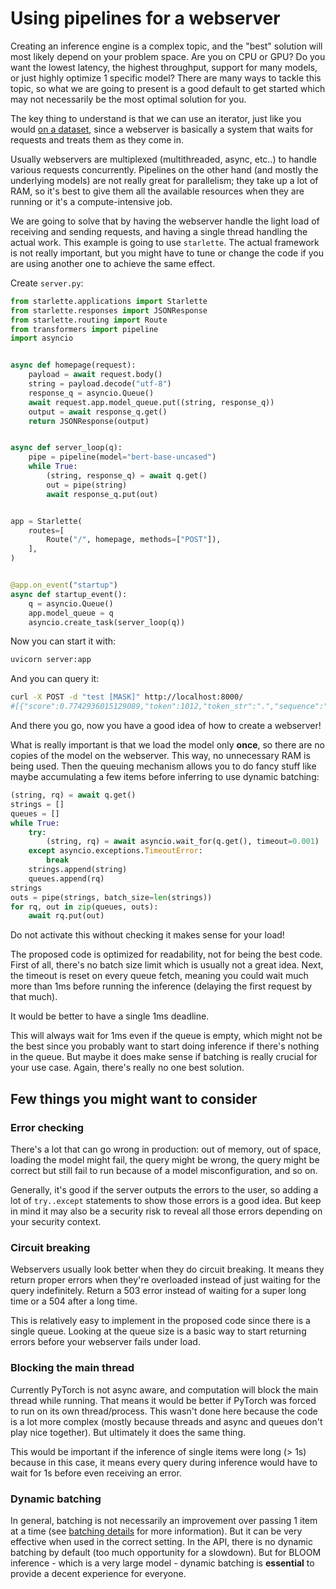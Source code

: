 # Using pipelines for a webserver

<Tip>
Creating an inference engine is a complex topic, and the "best" solution 
will most likely depend on your problem space. Are you on CPU or GPU? Do
you want the lowest latency, the highest throughput, support for
many models, or just highly optimize 1 specific model?
There are many ways to tackle this topic, so what we are going to present is a good default
to get started which may not necessarily be the most optimal solution for you.
</Tip>


The key thing to understand is that we can use an iterator, just like you would [on a
dataset](pipeline_tutorial#using-pipelines-on-a-dataset), since a webserver is basically a system that waits for requests and
treats them as they come in.

Usually webservers are multiplexed (multithreaded, async, etc..) to handle various
requests concurrently. Pipelines on the other hand (and mostly the underlying models)
are not really great for parallelism; they take up a lot of RAM, so it's best to give them all the available resources when they are running or it's a compute-intensive job.

We are going to solve that by having the webserver handle the light load of receiving
and sending requests, and having a single thread handling the actual work.
This example is going to use `starlette`. The actual framework is not really
important, but you might have to tune or change the code if you are using another
one to achieve the same effect.

Create `server.py`:

```py
from starlette.applications import Starlette
from starlette.responses import JSONResponse
from starlette.routing import Route
from transformers import pipeline
import asyncio


async def homepage(request):
    payload = await request.body()
    string = payload.decode("utf-8")
    response_q = asyncio.Queue()
    await request.app.model_queue.put((string, response_q))
    output = await response_q.get()
    return JSONResponse(output)


async def server_loop(q):
    pipe = pipeline(model="bert-base-uncased")
    while True:
        (string, response_q) = await q.get()
        out = pipe(string)
        await response_q.put(out)


app = Starlette(
    routes=[
        Route("/", homepage, methods=["POST"]),
    ],
)


@app.on_event("startup")
async def startup_event():
    q = asyncio.Queue()
    app.model_queue = q
    asyncio.create_task(server_loop(q))
```

Now you can start it with:
```bash
uvicorn server:app
```

And you can query it:
```bash
curl -X POST -d "test [MASK]" http://localhost:8000/
#[{"score":0.7742936015129089,"token":1012,"token_str":".","sequence":"test."},...]
```

And there you go, now you have a good idea of how to create a webserver!

What is really important is that we load the model only **once**, so there are no copies
of the model on the webserver. This way, no unnecessary RAM is being used.
Then the queuing mechanism allows you to do fancy stuff like maybe accumulating a few
items before inferring to use dynamic batching:

```py
(string, rq) = await q.get()
strings = []
queues = []
while True:
    try:
        (string, rq) = await asyncio.wait_for(q.get(), timeout=0.001)  # 1ms
    except asyncio.exceptions.TimeoutError:
        break
    strings.append(string)
    queues.append(rq)
strings
outs = pipe(strings, batch_size=len(strings))
for rq, out in zip(queues, outs):
    await rq.put(out)
```

<Tip warning={true}>
Do not activate this without checking it makes sense for your load!
</Tip>

The proposed code is optimized for readability, not for being the best code.
First of all, there's no batch size limit which is usually not a 
great idea. Next, the timeout is reset on every queue fetch, meaning you could
wait much more than 1ms before running the inference (delaying the first request 
by that much). 

It would be better to have a single 1ms deadline.

This will always wait for 1ms even if the queue is empty, which might not be the
best since you probably want to start doing inference if there's nothing in the queue.
But maybe it does make sense if batching is really crucial for your use case.
Again, there's really no one best solution.


## Few things you might want to consider

### Error checking

There's a lot that can go wrong in production: out of memory, out of space,
loading the model might fail, the query might be wrong, the query might be
correct but still fail to run because of a model misconfiguration, and so on.

Generally, it's good if the server outputs the errors to the user, so
adding a lot of `try..except` statements to show those errors is a good
idea. But keep in mind it may also be a security risk to reveal all those errors depending 
on your security context.

### Circuit breaking

Webservers usually look better when they do circuit breaking. It means they 
return proper errors when they're overloaded instead of just waiting for the query indefinitely. Return a 503 error instead of waiting for a super long time or a 504 after a long time.

This is relatively easy to implement in the proposed code since there is a single queue.
Looking at the queue size is a basic way to start returning errors before your 
webserver fails under load.

### Blocking the main thread

Currently PyTorch is not async aware, and computation will block the main
thread while running. That means it would be better if PyTorch was forced to run
on its own thread/process. This wasn't done here because the code is a lot more
complex (mostly because threads and async and queues don't play nice together).
But ultimately it does the same thing.

This would be important if the inference of single items were long (> 1s) because 
in this case, it means every query during inference would have to wait for 1s before
even receiving an error.

### Dynamic batching

In general, batching is not necessarily an improvement over passing 1 item at 
a time (see [batching details](./main_classes/pipelines#pipeline-batching) for more information). But it can be very effective
when used in the correct setting. In the API, there is no dynamic
batching by default (too much opportunity for a slowdown). But for BLOOM inference -
which is a very large model - dynamic batching is **essential** to provide a decent experience for everyone.
